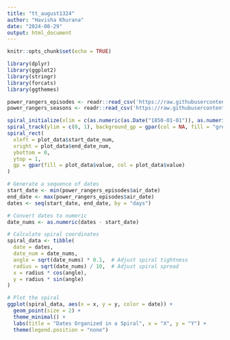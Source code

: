 ```yaml
---
title: "tt_august1324"
author: "Havisha Khurana"
date: "2024-08-29"
output: html_document
---
```


```r
knitr::opts_chunk$set(echo = TRUE)
```

```r
library(dplyr)
library(ggplot2)
library(stringr)
library(forcats)
library(ggthemes)
```

```r
power_rangers_episodes <- readr::read_csv('https://raw.githubusercontent.com/rfordatascience/tidytuesday/master/data/2024/2024-08-27/power_rangers_episodes.csv')
power_rangers_seasons <- readr::read_csv('https://raw.githubusercontent.com/rfordatascience/tidytuesday/master/data/2024/2024-08-27/power_rangers_seasons.csv')
```


```r
spiral_initialize(xlim = c(as.numeric(as.Date("1850-01-01")), as.numeric(as.Date("2021-12-31"))), polar_lines_gp = gpar(col = "white", lty = 3))
spiral_track(ylim = c(0, 1), background_gp = gpar(col = NA, fill = "grey90"))
spiral_rect(
  xleft = plot_data$start_date_num,
  xright = plot_data$end_date_num,
  ybottom = 0,
  ytop = 1,
  gp = gpar(fill = plot_data$value, col = plot_data$value)
)
```

```r
# Generate a sequence of dates
start_date <- min(power_rangers_episodes$air_date)
end_date <- max(power_rangers_episodes$air_date)
dates <- seq(start_date, end_date, by = "days")

# Convert dates to numeric
date_nums <- as.numeric(dates - start_date)

# Calculate spiral coordinates
spiral_data <- tibble(
  date = dates,
  date_num = date_nums,
  angle = sqrt(date_nums) * 0.1,  # Adjust spiral tightness
  radius = sqrt(date_nums) / 10,  # Adjust spiral spread
  x = radius * cos(angle),
  y = radius * sin(angle)
)

# Plot the spiral
ggplot(spiral_data, aes(x = x, y = y, color = date)) +
  geom_point(size = 2) +
  theme_minimal() +
  labs(title = "Dates Organized in a Spiral", x = "X", y = "Y") +
  theme(legend.position = "none")

```

